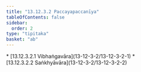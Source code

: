 ```yaml
---
title: "13.12.3.2 Paccayapaccanīya"
tableOfContents: false
sidebar:
  order: 2
type: "tipitaka"
basket: "ab"
---
```



<DynamicBreadcrumb />



<TableOfContents>
* [13.12.3.2.1 Vibhaṅgavāra](13-12-3-2/13-12-3-2-1)
* [13.12.3.2.2 Saṅkhyāvāra](13-12-3-2/13-12-3-2-2)
</TableOfContents>